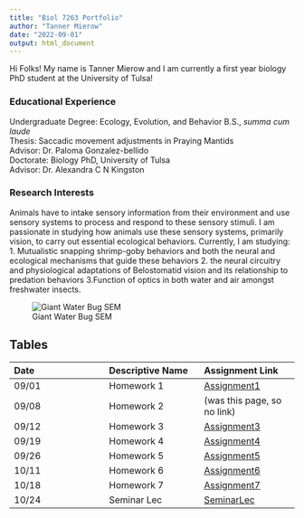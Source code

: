 ```yaml
---
title: "Biol 7263 Portfolio"
author: "Tanner Mierow"
date: "2022-09-01"
output: html_document
---
```


Hi Folks! My name is Tanner Mierow and I am currently a first year biology PhD student at the University of Tulsa!    

### Educational Experience  

Undergraduate Degree: Ecology, Evolution, and Behavior B.S., *summa cum laude*  
Thesis: Saccadic movement adjustments in Praying Mantids  
Advisor: Dr. Paloma Gonzalez-bellido  
Doctorate: Biology PhD, University of Tulsa  
Advisor: Dr. Alexandra C N Kingston  

### Research Interests  

Animals have to intake sensory information from their environment and use sensory systems to process and respond to these sensory stimuli. I am passionate in studying how animals use these sensory systems, primarily vision, to carry out essential ecological behaviors. Currently, I am studying: 1. Mutualistic snapping shrimp-goby behaviors and both the neural and ecological mechanisms that guide these behaviors
2. the neural circuitry and physiological adaptations of Belostomatid vision and its relationship to predation behaviors 3.Function of optics in both water and air amongst freshwater insects.  

![Giant Water Bug SEM](Images/waterbug.jpeg)  

## Tables  

| Date | Descriptive Name | Assignment Link |
| :-- | :-- | :-- |
| 09/01 | Homework 1 | [Assignment1](Assignments/Assignment-1.htm cechl) | 
| 09/08 | Homework 2 | (was this page, so no link)
| 09/12 | Homework 3 | [Assignment3](Assignments/Assignment3.html)
| 09/19 | Homework 4 | [Assignment4](Assignments/Assignment4.html)
| 09/26 | Homework 5 | [Assignment5](Assignments/Assignment5.html)
| 10/11 | Homework 6 | [Assignment6](Assignments/Assignment6.html)
| 10/18 | Homework 7 | [Assignment7](Assignments/Assignment7.html)
| 10/24 | Seminar Lec| [SeminarLec](Assignments/AcuityViewLesson.html)

